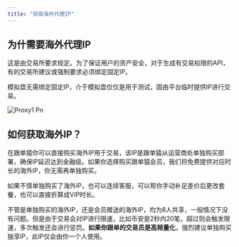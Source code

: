 ```yaml
---
title: "获取海外代理IP"
---
```


## 为什需要海外代理IP

这是由交易所要求规定。为了保证用户的资产安全，对于生成有交易权限的API，有的交易所建议或强制要求必须绑定固定IP。

模拟盘无需绑定固定IP，介于模拟盘仅仅是用于测试，固由平台临时提供IP进行交易。

![Proxy1 Pn](/images/copyapes/proxy1.png)

## 如何获取海外IP？

在跟单猿你可以直接购买海外IP用于交易，该IP是跟单猿从运营商处单独购买部署，确保IP延迟达到金融级。如果你选择购买跟单猿会员，我们将免费提供对应时长的海外IP，你无需再单独购买。

<Danger>
  如果不慎单独购买了海外IP，也可以连续客服，可以帮你手动补足差价后更改套餐，也可以直接折算成VIP时长。
</Danger>

不管是单独购买的海外IP，还是会员赠送的海外IP，均为8人共享，一般情况下没有问题。但是由于交易会对IP进行限速，比如币安是2秒内20笔，超过则会触发限速，多次触发还会进行惩罚。**如果你跟单的交易员是高频量化**，强烈建议单独购买独享IP，此IP仅会由你一个人使用。